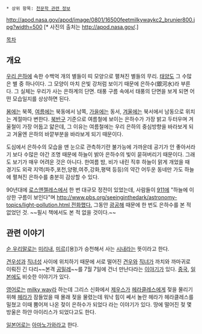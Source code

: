  * 상위 항목: [[천문학 관련 정보]]

http://apod.nasa.gov/apod/image/0801/16500feetmilkywaykc2_brunier800.jpg?width=500 
[* 사진의 출처는 [[http://apod.nasa.gov/]].]

[[목차]]

== 개요 ==
[[우리 은하]]에 속한 수백억 개의 별들이 띠 모양으로 펼쳐진 별들의 무리. [[태양]]도 그 수많은 별 중 하나이다. 그 모양이 마치 은빛 강처럼 보이기 때문에 은하수(銀河水)라 부른다. 그 실체는 우리가 사는 은하계의 단면. 태풍 구름 속에서 태풍의 단면을 보게 되면 어떤 모습일지를 상상하면 된다.

[[봄]]에는 북쪽, [[여름]]에는 북동에서 남쪽, [[가을]]에는 동서, [[겨울]]에는 북서에서 남동으로 위치는 계절마다 변한다. [[북반구]] 기준으로 여름철에 보이는 은하수가 가장 밝고 두터우며 겨울철이 가장 어둡고 얇은데, 그 이유는 여름철에는 우리 은하의 중심방향을 바라보게 되고 겨울엔 은하의 바깥부분을 바라보게 되기 때문이다.

도심에서 은하수의 모습을 맨 눈으로 관측하기란 불가능에 가까운데 공기가 안 좋아서라기 보다 수많은 야간 조명 때문에 하늘이 밝아 은하수의 빛이 묻혀버리기 때문이다. 그래도 보기가 매우 어려운 것은 아니다. 한여름 밤, 비가 내린 직후 하늘이 맑게 개었을 때 경기도 외곽 지역(파주,포천,양평,여주,강화,평택 등등)의 약간 어두운 동네만 가도 하늘에 펼쳐진 은하수를 충분히 감상할 수 있다. 

90년대에 [[로스앤젤레스]]에서 한 번 대규모 정전이 있었는데, 사람들이 [[911]]에 "하늘에 이상한 구름이 보인다"며 [[http://www.pbs.org/seeinginthedark/astronomy-topics/light-pollution.html 전화했다.]] 그동안 [[광공해]] 때문에 한 번도 은하수를 본 적 없었던 것. ~~필시 책에서도 본 적 없을 것이다.~~

== 관련 이야기 ==
[[순 우리말]]로는 [[미리내]], [[미르]]([용])가 승천해서 사는 [[시내]]라는 뜻이라고 한다.

[[견우성]]과 [[베가#s-1|직녀성]] 사이에 위치하기 때문에 서로 떨어진 [[베가#s-1|견우]]와 [[직녀]]가 까치와 까마귀로 이뤄진 긴 다리~~본격 [[공밀레]]~~를 7월 7일에 건너 만난다라는 [[견우와 직녀|이야기]]가 있다. [[중국]], [[일본]]에도 비슷한 이야기가 있다.

[[영어]]로는 [[밀키웨이|milky way]]라 하는데 그리스 신화에서 [[제우스]]가 [[헤라클레스]]에게 젖을 물리기 위해 [[헤라]]가 잠들었을 때 몰래 젖을 물렸는데 워낙 힘이 쎄서 놀란 헤라가 헤라클레스를 밀쳤고 이때 뿜어져 나온 젖이 은하수가 되었다 라는 이야기가 있다. 땅에 떨어진 젖 몇 방울은 하얀 아이리스가 되었다고도 한다.

[[일본어]]로는 [[아마노가와]]라고 한다.
